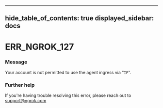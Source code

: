 

---
hide_table_of_contents: true
displayed_sidebar: docs
---


# ERR_NGROK_127

### Message
Your account is not permitted to use the agent ingress via "`IP`".

<ErrorDetails />



### Further help
If you're having trouble resolving this error, please reach out to [support@ngrok.com](mailto:support@ngrok.com?subject=Help%20with%20ERR_NGROK_127)

